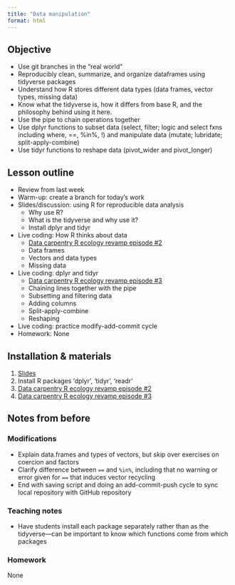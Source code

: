 ```yaml
---
title: "Data manipulation"
format: html
---
```


## Objective

-   Use git branches in the "real world"
-   Reproducibly clean, summarize, and organize dataframes using tidyverse packages
-   Understand how R stores different data types (data frames, vector types, missing data)
-   Know what the tidyverse is, how it differs from base R, and the philosophy behind using it here.
-   Use the pipe to chain operations together
-   Use dplyr functions to subset data (select, filter; logic and select fxns including where, ==, %in%, !) and manipulate data (mutate; lubridate; split-apply-combine)
-   Use tidyr functions to reshape data (pivot_wider and pivot_longer)

## Lesson outline

-   Review from last week
-   Warm-up: create a branch for today's work
-   Slides/discussion: using R for reproducible data analysis
    -   Why use R?
    -   What is the tidyverse and why use it?
    -   Install dplyr and tidyr
-   Live coding: How R thinks about data
    -   [Data carpentry R ecology revamp episode #2](https://www.michaelc-m.com/Rewrite-R-ecology-lesson/02-how-r-thinks-about-data)
    -   Data frames
    -   Vectors and data types
    -   Missing data
-   Live coding: dplyr and tidyr
    -   [Data carpentry R ecology revamp episode #3](https://www.michaelc-m.com/Rewrite-R-ecology-lesson/03-working-with-data)
    -   Chaining lines together with the pipe
    -   Subsetting and filtering data
    -   Adding columns
    -   Split-apply-combine
    -   Reshaping
-   Live coding: practice modify-add-commit cycle
-   Homework: None

## Installation & materials

1.  [Slides](https://docs.google.com/presentation/d/1YoVpsCq6MWv6TYiBil79b4X_qGRUiviYmjZPBEz7WqE/edit#slide=id.p)
2.  Install R packages 'dplyr', 'tidyr', 'readr'
3.  [Data carpentry R ecology revamp episode #2](https://www.michaelc-m.com/Rewrite-R-ecology-lesson/02-how-r-thinks-about-data)
4.  [Data carpentry R ecology revamp episode #3](https://www.michaelc-m.com/Rewrite-R-ecology-lesson/03-working-with-data)

## Notes from before

### Modifications

-   Explain data.frames and types of vectors, but skip over exercises on coercion and factors
-   Clarify difference between `==` and `%in%`, including that no warning or error given for `==` that induces vector recycling
-   End with saving script and doing an add-commit-push cycle to sync local repository with GitHub repository

### Teaching notes

-   Have students install each package separately rather than as the tidyverse---can be important to know which functions come from which packages

### Homework

None
